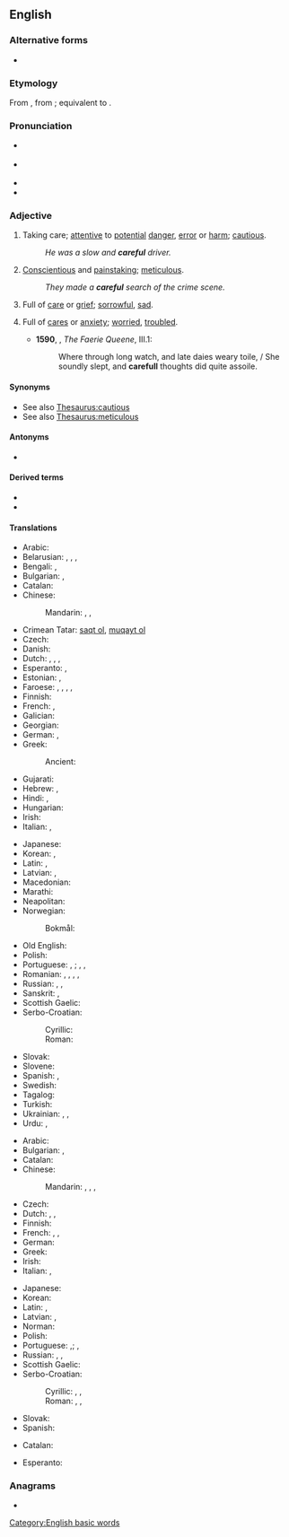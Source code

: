 ==English==

===Alternative forms===
* {{l|en|carefull}} {{q|obsolete}}

===Etymology===
From {{inh|en|enm|careful}}, from {{inh|en|ang|carful}}; equivalent to {{suffix|en|care|ful|pos=adjective}}.

===Pronunciation===
* {{a|UK}} {{IPA|en|/ˈkɛːfəl/}}
* {{a|US}} {{IPA|en|/ˈkɛ(ə)ɹfəl/}}
* {{audio|en|en-us-careful.ogg|Audio (US)}}
* {{audio|en|LL-Q1860 (eng)-Nattes à chat-careful.wav|Audio}}

===Adjective===
{{en-adj}}

# Taking care; [[attentive]] to [[potential]] [[danger]], [[error]] or [[harm]]; [[cautious]].
#: ''He was a slow and '''careful''' driver.''
# [[conscientious|Conscientious]] and [[painstaking]]; [[meticulous]].
#: ''They made a '''careful''' search of the crime scene.''
# {{lb|en|obsolete}} Full of [[care]] or [[grief]]; [[sorrowful]], [[sad]].
# {{lb|en|obsolete}} Full of [[cares]] or [[anxiety]]; [[worried]], [[troubled]].
#* '''1590''', {{w|Edmund Spenser}}, ''The Faerie Queene'', III.1:
#*: Where through long watch, and late daies weary toile, / She soundly slept, and '''carefull''' thoughts did quite assoile.

====Synonyms====
* See also [[Thesaurus:cautious]]
* See also [[Thesaurus:meticulous]]

====Antonyms====
* {{l|en|careless}}

====Derived terms====
* {{l|en|carefully}}
* {{l|en|carefulness}}

====Translations====
{{trans-top|cautious}}
* Arabic: {{t+|ar|حَذِر}}
* Belarusian: {{t|be|асцяро́жны}}, {{t|be|пі́льны}}, {{t|be|ува́жлівы}}, {{t|be|акура́тны}}
* Bengali: {{t|bn|সতর্ক|tr=sôtôrkô}}, {{t|bn|সাবধান}}
* Bulgarian: {{t+|bg|грижли́в}}, {{t+|bg|внима́телен}}
* Catalan: {{t|ca|cautelós}}
* Chinese:
*: Mandarin: {{t+|cmn|當心}}, {{t+|cmn|当心|tr=dāngxīn}}, {{t+|cmn|小心|tr=xiǎoxīn}}
* Crimean Tatar: [[saqt olmaq|saqt ol]], [[muqayt olmaq|muqayt ol]]
* Czech: {{t+|cs|opatrný|m}}
* Danish: {{t|da|forsigtig}}
* Dutch: {{t+|nl|voorzichtig}}, {{t+|nl|behoedzaam}}, {{t+|nl|omzichtig}}, {{t+|nl|prudent}}
* Esperanto: {{t|eo|zorga}}, {{t|eo|zorgema}}
* Estonian: {{t|et|ettevaatlik}}, {{t|et|tähelepanelik}}
* Faroese: {{t|fo|varin}}, {{t|fo|ansin}}, {{t|fo|varur}}, {{t|fo|hyggin}}, {{t|fo|gáin}}
* Finnish: {{t+|fi|varovainen}}
* French: {{t+|fr|prudent|m}}, {{t+|fr|prudente|f}}
* Galician: {{t|gl|cauto|m}}
* Georgian: {{t|ka|ყურადღებიანი}}
* German: {{t+|de|vorsichtig}}, {{t+|de|behutsam}}
* Greek: {{t+|el|προσεκτικός|m}}
*: Ancient: {{t|grc|ἐπιμελής}}
* Gujarati: {{t|gu|સાવધાન}}
* Hebrew: {{t|he|זהיר|m|tr=zahyr}}, {{t+|he|זהירה|f|tr=zehira}}
* Hindi: {{t+|hi|सावधान}}, {{t+|hi|सतर्क}}
* Hungarian: {{t+|hu|óvatos}}
* Irish: {{t|ga|aireach}}
* Italian: {{t+|it|prudente}}, {{t+|it|cauto}}
{{trans-mid}}
* Japanese: {{t|ja|思慮深い|tr=しりょぶかい, shoribukai}}
* Korean: {{t+|ko|조심하다}}, {{t+|ko|신중하다}}
* Latin: {{t|la|curiosus}}, {{t|la|cautus}}
* Latvian: {{t|lv|rūpīgs}}, {{t|lv|uzmanīgs}}
* Macedonian: {{t|mk|внимателен}}
* Marathi: {{t|mr|सावध}}
* Neapolitan: {{t|nap|accuorto}}
* Norwegian:
*: Bokmål: {{t|nb|forsiktig}}
* Old English: {{t|ang|carful}}
* Polish: {{t+|pl|ostrożny}}
* Portuguese: {{t+|pt|cauteloso|m}}, {{t+|pt|cautelosa|f}}; {{t+|pt|cuidadoso|m}}, {{t|pt|cuidadosa|f}}, {{t+|pt|prudente|m}}
* Romanian: {{t+|ro|precaut|m}}, {{t+|ro|prudent|m}}, {{t+|ro|atent}}, {{t+|ro|îngrijit}}, {{t+|ro|grijuliu}}
* Russian: {{t+|ru|осторо́жный}}, {{t+|ru|внима́тельный}} {{qualifier|attentive}}, {{t+|ru|аккура́тный}}
* Sanskrit: {{t+|sa|सावधान}}, {{t+|sa|सतर्क}}
* Scottish Gaelic: {{t|gd|cùramach}}
* Serbo-Croatian:
*: Cyrillic: {{t|sh|о̏пре̄зан}}
*: Roman: {{t+|sh|ȍprēzan}}
* Slovak: {{t|sk|opatrný}}
* Slovene: {{t+|sl|skrben}}
* Spanish: {{t+|es|cauto}}, {{t+|es|cuidadoso}}
* Swedish: {{t+|sv|försiktig}}
* Tagalog: {{t|tl|maingat}}
* Turkish: {{t+|tr|dikkatli}}
* Ukrainian: {{t|uk|обере́жний}}, {{t+|uk|акура́тний}}, {{t+|uk|ува́жний}}
* Urdu: {{t|ur|ساودھان|tr=sāvdhān}}, {{t|ur|سترک|tr=satark}}
{{trans-bottom}}

{{trans-top|meticulous}}
* Arabic: {{t+|ar|دَقِيق}}
* Bulgarian: {{t+|bg|старателен}}, {{t+|bg|акуратен}}
* Catalan: {{t+|ca|curós}}
* Chinese:
*: Mandarin: {{t+|cmn|過細}}, {{t+|cmn|过细|tr=guòxì}}, {{t+|cmn|細緻}}, {{t+|cmn|细致|tr=xìzhì}}
* Czech: {{t+|cs|pečlivý|m}}
* Dutch: {{t+|nl|zorgvuldig}}, {{t+|nl|grondig}}, {{t+|nl|doortastend}}
* Finnish: {{t+|fi|huolellinen}}
* French: {{t+|fr|soigneux|m}}, {{t+|fr|soigneuse|f}}, {{t+|fr|attentif}}
* German: {{t+|de|sorgfältig}}
* Greek: {{t+|el|επιμελής|m}}
* Irish: {{t|ga|curamach}}
* Italian: {{t+|it|accurato}}, {{t+|it|attento}}
{{trans-mid}}
* Japanese: {{t+|ja|注意深い|tr=ちゅういぶかい, chūibukai}}
* Korean: {{t|ko|[[주의]][[깊다|깊은]]}}
* Latin: {{t|la|meticulosus}}, {{t|la|diligens|m}}
* Latvian: {{t|lv|rūpīgs}}, {{t|lv|uzmanīgs}}
* Norman: {{t|nrf|souongneux}}
* Polish: {{t+|pl|drobiazgowy}}
* Portuguese: {{t+|pt|cuidadoso|m}},{{t|pt|cuidadosa|f}}; {{t+|pt|meticuloso|m}}, {{t|pt|meticulosa|f}}
* Russian: {{t+|ru|тща́тельный}}, {{t+|ru|аккура́тный}}, {{t+|ru|стара́тельный}}
* Scottish Gaelic: {{t|gd|cùramach}}
* Serbo-Croatian:
*: Cyrillic: {{t|sh|брѝжљив}}, {{t|sh|бри̏жан}}, {{t|sh|по̀мњив}}
*: Roman: {{t+|sh|brìžljiv}}, {{t+|sh|brȉžan}}, {{t+|sh|pòmnjiv}}
* Slovak: {{t|sk|starostlivý}}
* Spanish: {{t+|es|cuidadoso}}
{{trans-bottom}}

{{checktrans-top}}
* Catalan: {{t-check|ca|acurat}}
{{trans-mid}}
* Esperanto: {{t-check|eo|zorgema}}
{{trans-bottom}}

===Anagrams===
* {{anagrams|en|a=aceflru|acreful}}

[[Category:English basic words]]